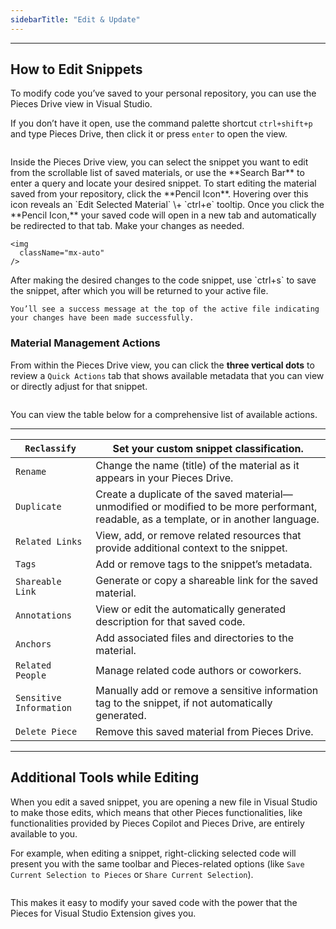 ```yaml
---
sidebarTitle: "Edit & Update"
---
```


---

## How to Edit Snippets

To modify code you’ve saved to your personal repository, you can use the Pieces Drive view in Visual Studio.

If you don’t have it open, use the command palette shortcut `ctrl+shift+p` and type Pieces Drive, then click it or press `enter` to open the view.

<img
  className="mx-auto"
/>

<Steps>
  <Step title="Locating a Snippet">
    Inside the Pieces Drive view, you can select the snippet you want to edit from the scrollable list of saved materials, or use the **Search Bar** to enter a query and locate your desired snippet.
  </Step>
  <Step title="Open the Snippet">
    To start editing the material saved from your repository, click the **Pencil Icon**. Hovering over this icon reveals an `Edit Selected Material` \+ `ctrl+e` tooltip.
  </Step>
  <Step title="Edit the Snippet">
    Once you click the **Pencil Icon,** your saved code will open in a new tab and automatically be redirected to that tab. Make your changes as needed.

    <img
      className="mx-auto"
    />
  </Step>
  <Step title="Save the Snippet">
    After making the desired changes to the code snippet, use `ctrl+s` to save the snippet, after which you will be returned to your active file.

    You’ll see a success message at the top of the active file indicating your changes have been made successfully.
  </Step>
</Steps>

### Material Management Actions

From within the Pieces Drive view, you can click the **three vertical dots** to review a `Quick Actions` tab that shows available metadata that you can view or directly adjust for that snippet.

<img
  className="mx-auto"
/>

You can view the table below for a comprehensive list of available actions.

---

| `Reclassify`            | Set your custom snippet classification.                                                                                                 |
| ----------------------- | --------------------------------------------------------------------------------------------------------------------------------------- |
| `Rename`                | Change the name (title) of the material as it appears in your Pieces Drive.                                                             |
| `Duplicate`             | Create a duplicate of the saved material—unmodified or modified to be more performant, readable, as a template, or in another language. |
| `Related Links`         | View, add, or remove related resources that provide additional context to the snippet.                                                  |
| `Tags`                  | Add or remove tags to the snippet’s metadata.                                                                                           |
| `Shareable Link`        | Generate or copy a shareable link for the saved material.                                                                               |
| `Annotations`           | View or edit the automatically generated description for that saved code.                                                               |
| `Anchors`               | Add associated files and directories to the material.                                                                                   |
| `Related People`        | Manage related code authors or coworkers.                                                                                               |
| `Sensitive Information` | Manually add or remove a sensitive information tag to the snippet, if not automatically generated.                                      |
| `Delete Piece`          | Remove this saved material from Pieces Drive.                                                                                           |

---

## Additional Tools while Editing

When you edit a saved snippet, you are opening a new file in Visual Studio to make those edits, which means that other Pieces functionalities, like functionalities provided by Pieces Copilot and Pieces Drive, are entirely available to you.

For example, when editing a snippet, right-clicking selected code will present you with the same toolbar and Pieces-related options (like `Save Current Selection to Pieces` or `Share Current Selection`).

<img
  className="mx-auto"
/>

This makes it easy to modify your saved code with the power that the Pieces for Visual Studio Extension gives you.